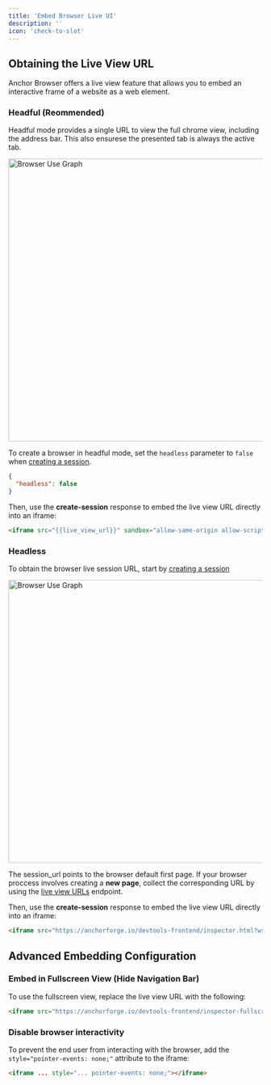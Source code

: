 ```yaml
---
title: 'Embed Browser Live UI'
description: ''
icon: 'check-to-slot'
---
```


## Obtaining the Live View URL

Anchor Browser offers a live view feature that allows you to embed an interactive frame of a website as a web element.

### Headful (Reommended) 

Headful mode provides a single URL to view the full chrome view, including the address bar. This also ensurese the presented tab is always the active tab.

<img
  className="hidden dark:block mx-auto"
  src="/images/vnc-live-view.png"
  alt="Browser Use Graph"
  width="560"
/>

To create a browser in headful mode, set the `headless` parameter to `false` when [creating a session](/api-reference/sessions/create-session).

```json
{
  "headless": false
}
```

Then, use the **create-session** response to embed the live view URL directly into an iframe:

```html
<iframe src="{{live_view_url}}" sandbox="allow-same-origin allow-scripts" allow="clipboard-read; clipboard-write" style="border: 0px; display: block; width: 100%; height: 100%; position: absolute; top: 0px; left: 0px;"></iframe>
```

### Headless

To obtain the browser live session URL, start by [creating a session](/api-reference/sessions/create-session)

<img
  className="hidden dark:block mx-auto"
  src="/images/cdp-live-view.png"
  alt="Browser Use Graph"
  width="560"
/>

<Warning>The session_url points to the browser default first page. If your browser proccess involves creating a **new page**, collect the corresponding URL by using the [live view URLs](/api-reference/sessions/get-pages-for-a-session) endpoint.</Warning>

Then, use the **create-session** response to embed the live view URL directly into an iframe:

```html
<iframe src="https://anchorforge.io/devtools-frontend/inspector.html?wss={{session_url}}" sandbox="allow-same-origin allow-scripts" allow="clipboard-read; clipboard-write" style="border: 0px; display: block; width: 100%; height: 100%; position: absolute; top: 0px; left: 0px;"></iframe>
```


## Advanced Embedding Configuration

### Embed in Fullscreen View (Hide Navigation Bar)

To use the fullscreen view, replace the live view URL with the following:

```html
<iframe src="https://anchorforge.io/devtools-frontend/inspector-fullscreen.html?wss={{session_url}}" ...></iframe>
```

### Disable browser interactivity

To prevent the end user from interacting with the browser, add the `style="pointer-events: none;"` attribute to the iframe:

```html
<iframe ... style="... pointer-events: none;"></iframe>
```